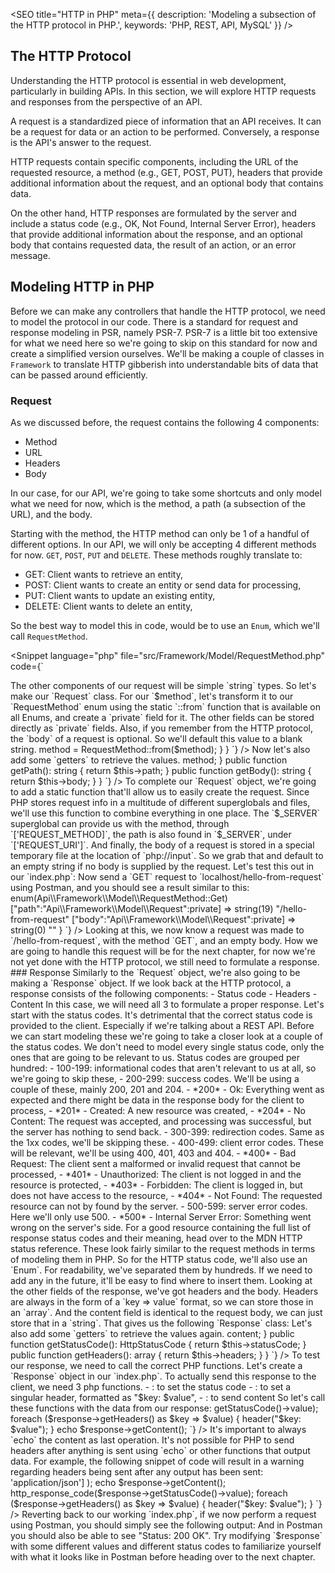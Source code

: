 
<SEO
  title="HTTP in PHP"
  meta={{
    description: 'Modeling a subsection of the HTTP protocol in PHP.',
    keywords: 'PHP, REST, API, MySQL'
  }}
/>

## The HTTP Protocol

Understanding the HTTP protocol is essential in web development, particularly in building APIs.
In this section, we will explore HTTP requests and responses from the perspective of an API.

A request is a standardized piece of information that an API receives. It can be a request for data or an action to be performed.
Conversely, a response is the API's answer to the request.

HTTP requests contain specific components, including the URL of the requested resource,
a method (e.g., GET, POST, PUT), headers that provide additional information about the request,
and an optional body that contains data.

On the other hand, HTTP responses are formulated by the server and include a status code (e.g., OK, Not Found, Internal Server Error),
headers that provide additional information about the response,
and an optional body that contains requested data, the result of an action, or an error message.

## Modeling HTTP in PHP

Before we can make any controllers that handle the HTTP protocol, we need to model the protocol in our code.
There is a standard for request and response modeling in PSR, namely PSR-7. PSR-7 is a little bit too extensive for what we need here so we're going to
skip on this standard for now and create a simplified version ourselves.
We'll be making a couple of classes in `Framework` to translate HTTP gibberish into understandable bits of data that can be passed around efficiently.

### Request

As we discussed before, the request contains the following 4 components:
- Method
- URL
- Headers
- Body

In our case, for our API, we're going to take some shortcuts and only model what we need for now, which is the method, a path (a subsection of the URL), and the body.

Starting with the method, the HTTP method can only be 1 of a handful of <Link href="https://developer.mozilla.org/en-US/docs/Web/HTTP/Methods">different options</Link>.
In our API, we will only be accepting 4 different methods for now. `GET`, `POST`, `PUT` and `DELETE`. These methods roughly translate to:

- GET: Client wants to retrieve an entity,
- POST: Client wants to create an entity or send data for processing,
- PUT: Client wants to update an existing entity,
- DELETE: Client wants to delete an entity,

So the best way to model this in code, would be to use an `Enum`, which we'll call `RequestMethod`.

<Snippet language="php" file="src/Framework/Model/RequestMethod.php" code={`
<?php

namespace Api\\Framework\\Model;

enum RequestMethod: string
{
    case Get = 'GET';
    case Post = 'POST';
    case Put = 'PUT';
    case Delete = 'DELETE';
    case Options = 'OPTIONS';
}
`} />

The other components of our request will be simple `string` types. So let's make our `Request` class.

<Snippet language="php" file="src/Framework/Model/Request.php" code={`
<?php

namespace Api\\Framework\\Model;

class Request
{
    public function __construct(
        string $method,
        string $path,
        string $body,
    ) {
    }
}
`} />

For our `$method`, let's transform it to our `RequestMethod` enum using the static `::from` function that is available on all Enums,
and create a `private` field for it. The other fields can be stored directly as `private` fields.
Also, if you remember from the HTTP protocol, the `body` of a request is optional. So we'll default this value to a blank string.

<Snippet language="php" file="src/Framework/Model/Request.php" code={`
<?php

namespace Api\\Framework\\Model;

class Request
{
    private RequestMethod $method;

    public function __construct(
        string $method,
        private string $path,
        private array $parameters = [],
        private string $body = '',
    ) {
        $this->method = RequestMethod::from($method);
    }
}
`} />

Now let's also add some `getters` to retrieve the values.

<Snippet language="php" file="src/Framework/Model/Request.php" code={`
class Request
{
    // ...

    public function getMethod(): RequestMethod
    {
        return $this->method;
    }

    public function getPath(): string
    {
        return $this->path;
    }

    public function getBody(): string
    {
        return $this->body;
    }
}
`} />

To complete our `Request` object, we're going to add a static function that'll allow us to easily create the request.
Since PHP stores request info in a multitude of different <Link href="https://www.php.net/manual/en/language.variables.superglobals.php">superglobals</Link>
and files, we'll use this function to combine everything in one place.

<Snippet language="php" file="src/Framework/Model/Request.php" code={`
class Request
{
    // ...

    public static function createFromGlobals(): self
    {
        return new self(
            $_SERVER['REQUEST_METHOD'],
            $_SERVER['REQUEST_URI'],
            file_get_contents('php://input') ?: ''
        );
    }
}
`} />

The `$_SERVER` superglobal can provide us with the method, through `['REQUEST_METHOD]`, the path is also found in `$_SERVER`, under `['REQUEST_URI']`.
And finally, the body of a request is stored in a special temporary file at the location of `php://input`. So we grab that and default to an empty string
if no body is supplied by the request.

Let's test this out in our `index.php`:

<Snippet language="php" file="src/index.php" code={`
<?php
require_once 'config.php';
require_once 'autoload.php';

use Api\\Framework\\Model\\Request;

$request = Request::createFromGlobals();
var_dump($request);
`} />

Now send a `GET` request to `localhost/hello-from-request` using Postman, and you should see a result similar to this:
<Snippet language="txt" code={`
object(Api\\Framework\\Model\\Request)#3 (4) {
  ["method":"Api\\Framework\\Model\\Request":private] => enum(Api\\Framework\\Model\\RequestMethod::Get)
  ["path":"Api\\Framework\\Model\\Request":private] => string(19) "/hello-from-request"
  ["body":"Api\\Framework\\Model\\Request":private] => string(0) ""
}
`} />

Looking at this, we now know a request was made to `/hello-from-request`, with the method `GET`, and an empty body.
How we are going to handle this request will be for the next chapter, for now we're not yet done with the HTTP protocol, we still need to formulate a response.

### Response

Similarly to the `Request` object, we're also going to be making a `Response` object. If we look back at the HTTP protocol, a response consists of the following components:

- Status code
- Headers
- Content

In this case, we will need all 3 to formulate a proper response.

Let's start with the status codes.
It's detrimental that the correct status code is provided to the client. Especially if we're talking about a REST API.

Before we can start modeling these we're going to take a closer look at a couple of the status codes. We don't need to model
every single status code, only the ones that are going to be relevant to us.

Status codes are grouped per hundred:
- 100-199: informational codes that aren't relevant to us at all, so we're going to skip these,
- 200-299: success codes. We'll be using a couple of these, mainly 200, 201 and 204.
- *200* - Ok: Everything went as expected and there might be data in the response body for the client to process,
- *201* - Created: A new resource was created,
- *204* - No Content: The request was accepted, and processing was successful, but the server has nothing to send back.
- 300-399: redirection codes. Same as the 1xx codes, we'll be skipping these.
- 400-499: client error codes. These will be relevant, we'll be using 400, 401, 403 and 404.
- *400* - Bad Request: The client sent a malformed or invalid request that cannot be processed,
- *401* - Unauthorized: The client is not logged in and the resource is protected,
- *403* - Forbidden: The client is logged in, but does not have access to the resource,
- *404* - Not Found: The requested resource can not by found by the server.
- 500-599: server error codes. Here we'll only use 500.
- *500* - Internal Server Error: Something went wrong on the server's side.

For a good resource containing the full list of response status codes and their meaning, head over to the <Link href="https://developer.mozilla.org/en-US/docs/Web/HTTP/Status">MDN HTTP status</Link> reference.

These look fairly similar to the request methods in terms of modeling them in PHP. So for the HTTP status code, we'll also use an `Enum`.

<Snippet language="php" file="src/Framework/Model/HttpStatusCode.php" code={`
<?php

namespace Api\\Framework\\Model;

enum HttpStatusCode: int
{
    // 2xx
    case Ok = 200;
    case Created = 201;
    case NoContent = 204;

    // 4xx
    case BadRequest = 400;
    case Unauthorized = 401;
    case Forbidden = 403;
    case NotFound = 404;

    // 5xx
    case InternalServerError = 500;
}
`} />

For readability, we've separated them by hundreds. If we need to add any in the future, it'll be easy to find where to insert them.

Looking at the other fields of the response, we've got headers and the body. Headers are always in the form of a `key => value` format, so we can store those
in an `array`. And the content field is identical to the request body, we can just store that in a `string`.

That gives us the following `Response` class:

<Snippet language="php" file="src/Framework/Model/Response.php" code={`
<?php

namespace Api\\Framework\\Model;

class Response
{
    public function __construct(
        private string $content,
        private HttpStatusCode $statusCode,
        private array $headers = [],
    ) {
    }
}
`} />

Let's also add some `getters` to retrieve the values again.
<Snippet language="php" file="src/Framework/Model/Response.php" code={`
class Response
{
    // ...

    public function getContent(): string
    {
        return $this->content;
    }

    public function getStatusCode(): HttpStatusCode
    {
        return $this->statusCode;
    }

    public function getHeaders(): array
    {
        return $this->headers;
    }
}
`} />

To test our response, we need to call the correct PHP functions. Let's create a `Response` object in our `index.php`.

<Snippet language="php" file="src/index.php" code={`
<?php
require_once 'config.php';
require_once 'autoload.php';

use Api\\Framework\\Model\\HttpStatusCode;
use Api\\Framework\\Model\\Response;

$response = new Response(
    'Hello from my PHP response object',
    HttpStatusCode::Ok
);
`} />

To actually send this response to the client, we need 3 php functions.
- <PHPNet fn="http_response_code" />: to set the status code
- <PHPNet fn="header" />: to set a singular header, formatted as "$key: $value",
- <PHPNet fn="echo" />: to send content

So let's call these functions with the data from our response:

<Snippet language="php" file="src/index.php" code={`
<?php
require_once 'config.php';
require_once 'autoload.php';

use Api\\Framework\\Model\\HttpStatusCode;
use Api\\Framework\\Model\\Response;

$response = new Response(
    'Hello from my PHP response object',
    HttpStatusCode::Ok
);

http_response_code($response->getStatusCode()->value);
foreach ($response->getHeaders() as $key => $value) {
    header("$key: $value");
}
echo $response->getContent();
`} />

It's important to always `echo` the content as last operation. It's not possible for PHP to send headers after anything is sent using `echo` or other functions
that output data. For example, the following snippet of code will result in a warning regarding headers being sent after any output has been sent:

<Snippet language="php" file="src/index.php" code={`
<?php
// ...

$response = new Response(
    'Hello from my PHP response object',
    HttpStatusCode::Ok,
    ['Content-Type' => 'application/json']
);

echo $response->getContent();
http_response_code($response->getStatusCode()->value);
foreach ($response->getHeaders() as $key => $value) {
    header("$key: $value");
}
`} />

Reverting back to our working `index.php`, if we now perform a request using Postman, you should simply see the following output:

<Snippet language="txt" code={`
Hello from my PHP response object
`} />

And in Postman you should also be able to see "Status: 200 OK".

Try modifying `$response` with some different values and different status codes to familiarize yourself
with what it looks like in Postman before heading over to the next chapter.

<ChapterNavigator prev="/courses/php-rest-api/05-repositories" next="/courses/php-rest-api/07-controllers" />
